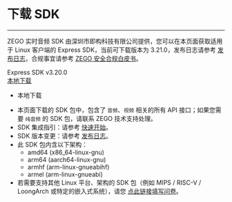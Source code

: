 # 下载 SDK

- - -

ZEGO 实时音频 SDK 由深圳市即构科技有限公司提供，您可以在本页面获取适用于 Linux 客户端的 Express SDK，当前可下载版本为 3.21.0，发布日志请参考 [发布日志](!DownloadSDK/Release_Notes)，合规事宜请参考 [ZEGO 安全合规白皮书](#16142)。

<div class="sdk-download-wrapper download-area">
  <div class="sdk-download-item-wrapper">
    <div class="download-title">Express SDK v3.20.0</div>
    <div class="download-selector">
      <div class="download-select-wrapper" style="padding-right: 0;">
        <a class="download-target-btn" href="javascript:void(0);">本地下载</a>
        <ul class="download-dropdown-list">
          <li data-href="https://storage.zego.im/rtc/ZegoExpressVideo/linux/ZegoExpressVideo-linux-gnu-shared-cpp.zip"
            class="dropdown-option">
            本地下载
          </li>
        </ul>
      </div>  
    </div>
  </div>
</div>  

<div class="mk-hint">

- 本页面下载的 SDK 包中，包含了 `音频`、`视频` 相关的所有 API 接口；如果您需要 `纯音频` 的 SDK 包，请联系 ZEGO 技术支持处理。
- SDK 集成指引：请参考 [快速开始](!Integration/SDK_Integration)。
- SDK 版本变更：请参考 [发布日志](!DownloadSDK/Release_Notes)。
- 此 SDK 包内含以下架构：
    - amd64 (x86_64-linux-gnu)
    - arm64 (aarch64-linux-gnu)
    - armhf (arm-linux-gnueabihf)
    - armel (arm-linux-gnueabi)
- 若需要支持其他 Linux 平台、架构的 SDK 包（例如 MIPS / RISC-V / LoongArch 或特定的嵌入式系统），请您 [点此链接填写问卷](https://zegocloud.feishu.cn/share/base/form/shrcngu3M4UhZiviuornyuYX6mc)。

</div>
